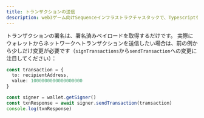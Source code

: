 ```yaml
---
title: トランザクションの送信
description: web3ゲーム向けSequenceインフラストラクチャスタックで、Typescriptを使ったトランザクション送信方法のドキュメントです。
---
```


トランザクションの署名は、署名済みペイロードを取得するだけです。
実際にウォレットからネットワークへトランザクションを送信したい場合は、前の例から少しだけ変更が必要です（`signTransactions`から`sendTransaction`への変更に注目してください）：

```ts
const transaction = {
  to: recipientAddress,
  value: 1000000000000000000
}

const signer = wallet.getSigner()
const txnResponse = await signer.sendTransaction(transaction)
console.log(txnResponse)

```